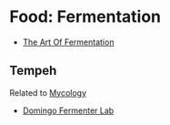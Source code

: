 # Food: Fermentation

- [The Art Of Fermentation](https://archive.org/details/TheArtOfFermentation/)

## Tempeh

Related to [Mycology](./myco)

- [Domingo Fermenter Lab](https://domingoclub.com/projects/domingo-fermenter-lab)
